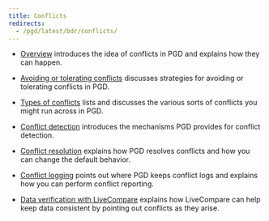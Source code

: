 ```yaml
---
title: Conflicts
redirects:
  - /pgd/latest/bdr/conflicts/
---
```


- [Overview](00_conflicts_overview) introduces the idea of conflicts in PGD and explains how they can happen.

- [Avoiding or tolerating conflicts](01_avoid_tolerate_conflicts) discusses strategies for avoiding or tolerating conflicts in PGD.

- [Types of conflicts](02_types_of_conflict) lists and discusses the various sorts of conflicts you might run across in PGD.

- [Conflict detection](03_conflict_detection) introduces the mechanisms PGD provides for conflict detection. 

- [Conflict resolution](04_conflict_resolution) explains how PGD resolves conflicts and how you can change the default behavior.

- [Conflict logging](05_conflict_logging) points out where PGD keeps conflict logs and explains how you can perform conflict reporting.

- [Data verification with LiveCompare](06_live_compare) explains how LiveCompare can help keep data consistent by pointing out conflicts as they arise.